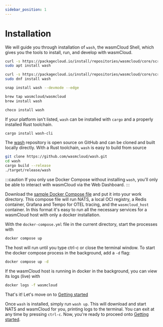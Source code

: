 ```yaml
---
sidebar_position: 1
---
```



# Installation

We will guide you through installation of `wash`, the wasmCloud Shell, which gives you the tools to install, run, and develop with wasmCloud.

<Tabs>
  <TabItem value="ubuntudebian" label="Ubuntu/Debian" default>

```bash
curl -s https://packagecloud.io/install/repositories/wasmcloud/core/script.deb.sh | sudo bash
sudo apt install wash
```

  </TabItem>
  <TabItem value="fedora" label="Fedora">

```bash
curl -s https://packagecloud.io/install/repositories/wasmcloud/core/script.rpm.sh | sudo bash
sudo dnf install wash
```

  </TabItem>
  <TabItem value="snap" label="Snap">

```bash
snap install wash --devmode --edge
```

  </TabItem>
  <TabItem value="mac" label="MacOS">

```bash
brew tap wasmcloud/wasmcloud
brew install wash
```

  </TabItem>
  <TabItem value="windows" label="Windows">

```powershell
choco install wash
```

  </TabItem>
  <TabItem value="rust" label="Rust">

If your platform isn't listed, `wash` can be installed with `cargo` and a properly installed Rust toolchain.

```bash
cargo install wash-cli
```

  </TabItem>
  <TabItem value="source" label="Source">

The [wash](https://github.com/wasmcloud/wash) repository is open source on GitHub and can be cloned and built locally directly. With a Rust toolchain, `wash` is easy to build from source

```bash
git clone https://github.com/wasmcloud/wash.git
cd wash
cargo build --release
./target/release/wash
```

  </TabItem>
  <TabItem value="docker" label="Docker Compose">

:::caution
If you only use Docker Compose without installing `wash`, you'll only be able to interact with wasmCloud via the Web Dashboard.
:::

Download the [sample Docker Compose file](https://raw.githubusercontent.com/wasmCloud/examples/main/docker/docker-compose.yml) and put it into your work directory.
This compose file will run NATS, a local OCI registry, a Redis container, Grafana and Tempo for OTEL tracing, and the `wasmcloud_host` container. In this format it's easy to run all the necessary services for a wasmCloud host with only a docker installation.

With the `docker-compose.yml` file in the current directory, start the processes with

```bash
docker compose up
```

The host will run until you type ctrl-c or close the terminal window. To start the docker compose process in the background, add a `-d` flag:

```bash
docker compose up -d
```

If the wasmCloud host is running in docker in the background, you can view its logs (live) with

```bash
docker logs -f wasmcloud
```

That's it! Let's move on to [Getting started](/docs/getting-started.mdx)

  </TabItem>
</Tabs>

Once `wash` is installed, simply run `wash up`. This will download and start NATS and wasmCloud for you, printing logs to the terminal. You can exit at any time by pressing `ctrl-c`. Now, you're ready to proceed onto [Getting started](/docs/getting-started.mdx).
